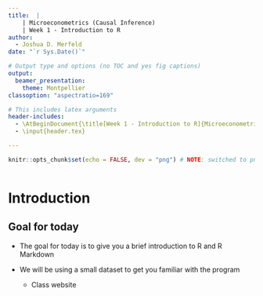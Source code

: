 ```yaml
---
title:  |
    | Microeconometrics (Causal Inference)
    | Week 1 - Introduction to R
author:
  - Joshua D. Merfeld
date: "`r Sys.Date()`"

# Output type and options (no TOC and yes fig captions)
output: 
  beamer_presentation:
    theme: Montpellier
classoption: "aspectratio=169"

# This includes latex arguments
header-includes:
  - \AtBeginDocument{\title[Week 1 - Introduction to R]{Microeconometrics (Causal Inference) \\ Week 1 - Introduction}}
  - \input{header.tex}

---
```


```r
knitr::opts_chunk$set(echo = FALSE, dev = "png") # NOTE: switched to png instead of pdf to decrease size of the resulting pdf



```

# Introduction

## Goal for today
\vfill

- The goal for today is to give you a brief introduction to R and R Markdown
\vfill

- We will be using a small dataset to get you familiar with the program
  - Class website
\vfill



